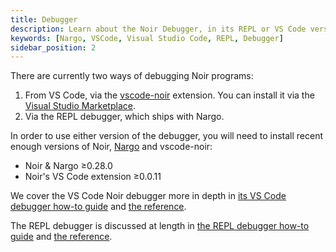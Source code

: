 ```yaml
---
title: Debugger
description: Learn about the Noir Debugger, in its REPL or VS Code versions.
keywords: [Nargo, VSCode, Visual Studio Code, REPL, Debugger]
sidebar_position: 2
---
```



<Experimental />

There are currently two ways of debugging Noir programs:

1. From VS Code, via the [vscode-noir](https://github.com/noir-lang/vscode-noir) extension. You can install it via the [Visual Studio Marketplace](https://marketplace.visualstudio.com/items?itemName=noir-lang.vscode-noir).
2. Via the REPL debugger, which ships with Nargo.

In order to use either version of the debugger, you will need to install recent enough versions of Noir, [Nargo](../getting_started/noir_installation.md) and vscode-noir:

- Noir & Nargo ≥0.28.0
- Noir's VS Code extension ≥0.0.11

We cover the VS Code Noir debugger more in depth in [its VS Code debugger how-to guide](../how_to/debugger/debugging_with_vs_code.md) and [the reference](../reference/debugger/debugger_vscode.md).

The REPL debugger is discussed at length in [the REPL debugger how-to guide](../how_to/debugger/debugging_with_the_repl.md) and [the reference](../reference/debugger/debugger_repl.md).
